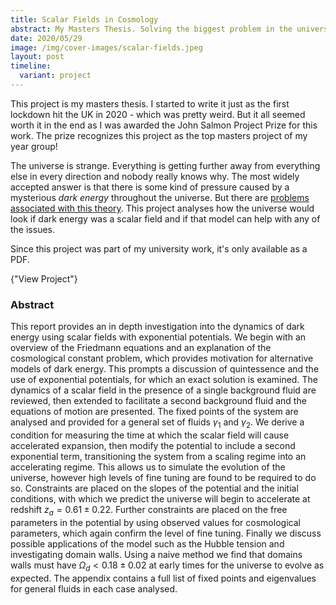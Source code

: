 ```yaml
---
title: Scalar Fields in Cosmology
abstract: My Masters Thesis. Solving the biggest problem in the universe.
date: 2020/05/29
image: /img/cover-images/scalar-fields.jpeg
layout: post
timeline:
  variant: project
---
```


This project is my masters thesis. I started to write it just as the first lockdown hit the UK in 2020 - which was pretty weird. But it all seemed worth it in the end as I was awarded the John Salmon Project Prize for this work. The prize recognizes this project as the top masters project of my year group!

The universe is strange. Everything is getting further away from everything else in every direction and nobody really knows why. The most widely accepted answer is that there is some kind of pressure caused by a mysterious _dark energy_ throughout the universe. But there are [problems associated with this theory](https://en.wikipedia.org/wiki/Cosmological_constant_problem). This project analyses how the universe would look if dark energy was a scalar field and if that model can help with any of the issues.

<SideNote>

Since this project was part of my university work, it's only available as a PDF.

<Text>
  <LinkButton href="/pdf/scalar-fields-in-cosmology.pdf">
    {"View Project"}
  </LinkButton>
</Text>

</SideNote>

### Abstract

This report provides an in depth investigation into the dynamics of dark energy using scalar fields with exponential potentials. We begin with an overview of the Friedmann equations and an explanation of the cosmological constant problem, which provides motivation for alternative models of dark energy. This prompts a discussion of quintessence and the use of exponential potentials, for which an exact solution is examined. The dynamics of a scalar field in the presence of a single background fluid are reviewed, then extended to facilitate a second background fluid and the equations of motion are presented. The fixed points of the system are analysed and provided for a general set of fluids $\gamma_1$ and $\gamma_2$. We derive a condition for measuring the time at which the scalar field will cause accelerated expansion, then modify the potential to include a second exponential term, transitioning the system from a scaling regime into an accelerating regime. This allows us to simulate the evolution of the universe, however high levels of fine tuning are found to be required to do so. Constraints are placed on the slopes of the potential and the initial conditions, with which we predict the universe will begin to accelerate at redshift $z_a = 0.61 \pm 0.22$. Further constraints are placed on the free parameters in the potential by using observed values for cosmological parameters, which again confirm the level of fine tuning. Finally we discuss possible applications of the model such as the Hubble tension and investigating domain walls. Using a naive method we find that domains walls must have $\Omega_d < 0.18 \pm 0.02$ at early times for the universe to evolve as expected. The appendix contains a full list of fixed points and eigenvalues for general fluids in each case analysed.
